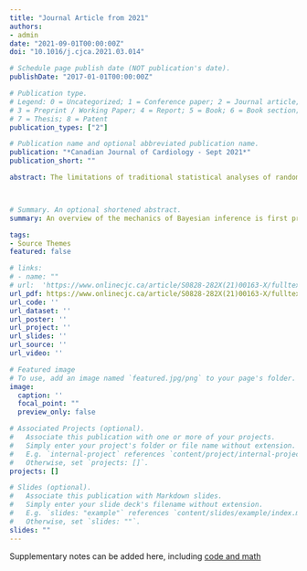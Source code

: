 ```yaml
---
title: "Journal Article from 2021"
authors:
- admin
date: "2021-09-01T00:00:00Z"
doi: "10.1016/j.cjca.2021.03.014"

# Schedule page publish date (NOT publication's date).
publishDate: "2017-01-01T00:00:00Z"

# Publication type.
# Legend: 0 = Uncategorized; 1 = Conference paper; 2 = Journal article;
# 3 = Preprint / Working Paper; 4 = Report; 5 = Book; 6 = Book section;
# 7 = Thesis; 8 = Patent
publication_types: ["2"]

# Publication name and optional abbreviated publication name.
publication: "*Canadian Journal of Cardiology - Sept 2021*"
publication_short: ""

abstract: The limitations of traditional statistical analyses of randomised clinical trials that follow the frequentist inference paradigm have been increasingly noted. This article discusses the Bayesian approach to statistical inference in randomised clinical trials, demonstrating its functioning, utility, and limitations through an examination of current cardiovascular examples. A simplified overview of the mechanics of Bayesian inference and a glossary of the Bayesian terminology is first provided. The duality of the Bayesian approach, providing both an evidential calculus based on the likelihood ratio and a belief calculus that incorporates our prior beliefs with the current data, is presented. Specific cardiovascular trials are reanalysed with Bayesian methods. It is claimed that the Bayesian approach, by providing an enhanced ability to appreciate and model uncertainty, leads to an enriched understanding of the strength and quantification of the evidence, of the distinction between statistical and clinical significance, of the within- and between-trial variability, of subgroup analyses, of the utility of informative priors, and of our ability to synthesise and update our knowledge base. Ultimately, it is argued that the Bayesian approach is more intuitive and transparent, permits enhanced data analysis and interpretation, and may lead to improved decision making not only by trialists but also by practicing clinicians, guideline writers, and even expert regulatory advisory consultants.



# Summary. An optional shortened abstract.
summary: An overview of the mechanics of Bayesian inference is first presented, followed by a re-analysis of several landmark cardiovascular trials that highlight the advantages of this approach. 

tags:
- Source Themes
featured: false

# links:
# - name: ""
# url:  'https://www.onlinecjc.ca/article/S0828-282X(21)00163-X/fulltext'
url_pdf: https://www.onlinecjc.ca/article/S0828-282X(21)00163-X/fulltext
url_code: ''
url_dataset: ''
url_poster: ''
url_project: ''
url_slides: ''
url_source: ''
url_video: ''

# Featured image
# To use, add an image named `featured.jpg/png` to your page's folder. 
image:
  caption: ''
  focal_point: ""
  preview_only: false

# Associated Projects (optional).
#   Associate this publication with one or more of your projects.
#   Simply enter your project's folder or file name without extension.
#   E.g. `internal-project` references `content/project/internal-project/index.md`.
#   Otherwise, set `projects: []`.
projects: []

# Slides (optional).
#   Associate this publication with Markdown slides.
#   Simply enter your slide deck's filename without extension.
#   E.g. `slides: "example"` references `content/slides/example/index.md`.
#   Otherwise, set `slides: ""`.
slides: ""
---
```



Supplementary notes can be added here, including [code and math](https://github.com/brophyj/cjc_bayes)
